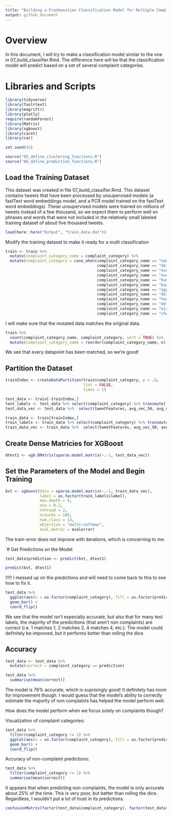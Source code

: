 ```yaml
---
title: "Building a Frankenstien Classification Model for Multiple Complaint Labels"
output: github_document
---
```


# Overview
In this document, I will try to make a classification model similar to the one in 07_build_classifier.Rmd. The difference here will be that the classification model will predict based on a set of several complaint categories.

# Libraries and Scripts
```r
library(tidyverse)
library(fastrtext)
library(magrittr)
library(plotly)
require(randomForest)
library(Matrix)
library(xgboost)
library(caret)
library(car)

set.seed(42)

source("05_define_clustering_functions.R")
source("06_define_prediction_functions.R")
```

## Load the Training Dataset
This dataset was created in file 07_build_classifier.Rmd. This dataset contains tweets that have been processed by unsupervised models (a fastText word embeddings model, and a PCR model trained on the fastText word embeddings). These unsupervised models were trained on millions of tweets instead of a few thousand, so we expect them to perform well on phrases and words that were not included in the relatively small labeled training dataset of about five thousand tweets.
```r
load(here::here("Output", "train_data.dat"))
```

Modify the training dataset to make it ready for a multi classification
```r
train <- train %>% 
  mutate(complaint_category_name = complaint_category) %>% 
  mutate(complaint_category = case_when(complaint_category_name == "non_complaint"         ~ 1,
                                        complaint_category_name == "delay_delay"           ~ 2,
                                        complaint_category_name == "event_specific"        ~ 3,
                                        complaint_category_name == "event_vague"           ~ 4,
                                        complaint_category_name == "human_service_rude"    ~ 5,
                                        complaint_category_name == "baggage"               ~ 6,
                                        complaint_category_name == "app_failure"           ~ 7,
                                        complaint_category_name == "delay_cancel"          ~ 8,
                                        complaint_category_name == "human_service_hold"    ~ 9,
                                        complaint_category_name == "delay_tarmac"          ~ 10,
                                        complaint_category_name == "wishlist"              ~ 11,
                                        complaint_category_name == "check_failure"         ~ 12))
```

I will make sure that the mutated data matches the original data.
```r
train %>% 
  count(complaint_category_name, complaint_category, sort = TRUE) %>% 
  mutate(complaint_category_name = reorder(complaint_category_name, n))
```
We see that every datapoint has been matched, so we're good!


## Partition the Dataset
```r
trainIndex <- createDataPartition(train$complaint_category, p = .8, 
                                  list = FALSE, 
                                  times = 1)

test_data <- train[-trainIndex,]
test_labels <- test_data %>% select(complaint_category) %>% transmute(label = complaint_category)
test_data_vec <- test_data %>%  select(tweetFeatures, avg_vec_50, avg_vec_50_PCA) %>% unnest %>% mutate_all(as.numeric)

train_data <- train[trainIndex,]
train_labels <- train_data %>% select(complaint_category) %>% transmute(label = complaint_category)
train_data_vec <- train_data %>%  select(tweetFeatures, avg_vec_50, avg_vec_50_PCA) %>% unnest %>% mutate_all(as.numeric)
```


## Create Dense Matricies for XGBoost
```r
dtest1 <- xgb.DMatrix(sparse.model.matrix(~.-1, test_data_vec))
```

## Set the Parameters of the Model and Begin Training
```r
bst <- xgboost(data = sparse.model.matrix(~.-1, train_data_vec), 
               label = as.factor(train_labels$label),
               max.depth = 4, 
               eta = 0.2, 
               nthread = 2, 
               nrounds = 100, 
               num_class = 13,
               objective = "multi:softmax",
               eval_metric = evalerror)
```
The train-error does not improve with iterations, which is concerning to me.


`# Get Predictions on the Model
```r
test_data$prediction <- predict(bst, dtest1)

predict(bst, dtest1)
```

!!!!! I messed up on the predictions and will need to come back to this to see how to fix it.

```r
test_data %>% 
  ggplot(aes(x = as.factor(complaint_category), fill = as.factor(prediction))) +
  geom_bar() +
  coord_flip()
```
We see that the model isn't especially accurate, but also that for many test labels, the majority of the predicitions (that aren't non complaints) are correct (i.e. 1 matches 1, 2 matches 2, 4 matches 4, etc.). The model could definitely be improved, but it performs better than rolling the dice.

## Accuracy
```r
test_data <- test_data %>% 
  mutate(correct = complaint_category == prediction)

test_data %>% 
  summarise(mean(correct))
```
The model is 76% accurate, which is suprisingly good! It definitely has room for improvement though. I would guess that the model's ability to correctly estimate the majority of non complaints has helped the model perform well.

How does the model perform when we focus solely on complaints though?

Visualization of complaint categories:
```r
test_data %>% 
  filter(complaint_category != 1) %>% 
  ggplot(aes(x = as.factor(complaint_category), fill = as.factor(prediction))) +
  geom_bar() +
  coord_flip()
```

Accuracy of non-complaint predictions:
```r
test_data %>% 
  filter(complaint_category != 1) %>% 
  summarise(mean(correct))
```
It appears that when predicting non-complaints, the model is only accurate about 25% of the time. This is very poor, but better than rolling the dice. Regardless, I wouldn't put a lot of trust in its predictions.

```r
confusionMatrix(factor(test_data$complaint_category), factor(test_data$prediction))
```






